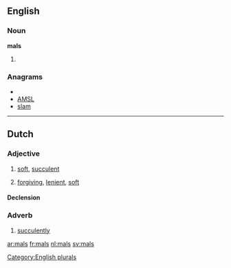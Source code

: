 ==English==

===Noun===
'''mals'''

# {{plural of|[[mal]]}}

===Anagrams===
* {{alphagram|[[alms#English|alms]]}}
* [[AMSL#English|AMSL]]
* [[slam#English|slam]]

[[Category:English plurals]]

----

==Dutch==

===Adjective===
{{nl-adj|sup=peri|sup2=malst}}

# [[soft]], [[succulent]]
# {{figuratively|lang=nl}} [[forgiving]], [[lenient]], [[soft]]

====Declension====
{{nl-decl-adj|2=mals}}

===Adverb===
{{nl-adv|sup=malst}}

# [[succulently]]

[[ar:mals]]
[[fr:mals]]
[[nl:mals]]
[[sv:mals]]